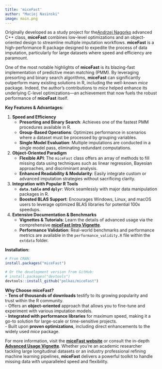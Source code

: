 ```yaml
---
title: 'miceFast'
author: "Maciej Nasinski"
image: main.png
---
```


Originally developed as a study project for the[Andrzej Nagorko](https://www.mimuw.edu.pl/pl/pracownicy/1860/) advanced C++ class, **miceFast** combines low-level optimizations and an object-oriented design to streamline multiple imputation workflows. 
**miceFast** is a high-performance R package designed to expedite the process of data imputation, particularly for large datasets where speed and efficiency are paramount. 

One of the most notable highlights of **miceFast** is its blazing-fast implementation of predictive mean matching (PMM). 
By leveraging presorting and binary search algorithms, **miceFast** can significantly outperform many existing solutions in R, including the well-known *mice* package. Indeed, the author’s contributions to *mice* helped enhance its underlying C-level optimizations—an achievement that now fuels the robust performance of **miceFast** itself.

**Key Features & Advantages:**

1. **Speed and Efficiency**  
   - **Presorting and Binary Search**: Achieves one of the fastest PMM procedures available in R.  
   - **Group-Based Operations**: Optimizes performance in scenarios where a dataset must be processed by grouping variables.  
   - **Single Model Evaluation**: Multiple imputations are conducted in a single model pass, eliminating redundant computations.

2. **Object-Oriented Paradigm**  
   - **Flexible API**: The `miceFast` class offers an array of methods to fill missing data using techniques such as linear regression, Bayesian approaches, and discriminant analysis.  
   - **Enhanced Readability & Modularity**: Easily integrate custom or advanced imputation strategies without sacrificing clarity.

3. **Integration with Popular R Tools**  
   - **`data.table` and `dplyr`**: Work seamlessly with major data manipulation packages in R.  
   - **Boosted BLAS Support**: Encourages Windows, Linux, and macOS users to leverage optimized BLAS libraries for potential 100x speedups.

4. **Extensive Documentation & Benchmarks**  
   - **Vignettes & Tutorials**: Learn the details of advanced usage via the comprehensive [**miceFast Intro Vignette**](https://polkas.github.io/miceFast/articles/miceFast-intro.html).  
   - **Performance Validation**: Real-world benchmarks and performance metrics are available in the `performance_validity.R` file within the `extdata` folder.

**Installation:**

```r
# From CRAN:
install.packages("miceFast")

# Or the development version from GitHub:
# install.packages("devtools")
devtools::install_github("polkas/miceFast")
```

**Why Choose miceFast?**  
- **Tens of thousands of downloads** testify to its growing popularity and trust within the R community.  
- Offers an **object-oriented** approach that allows you to fine-tune and experiment with various imputation models.  
- **Integrated with performance libraries** for maximum speed, making it a go-to solution for large-scale or time-sensitive projects.  
- Built upon **proven optimizations**, including direct enhancements to the widely used *mice* package.

For more information, visit the [**miceFast website**](https://polkas.github.io/miceFast/index.html) or consult the in-depth [**Advanced Usage Vignette**](https://polkas.github.io/miceFast/articles/miceFast-intro.html). Whether you’re an academic researcher tackling large longitudinal datasets or an industry professional refining machine learning pipelines, **miceFast** delivers a powerful toolkit to handle missing data with unparalleled speed and flexibility.